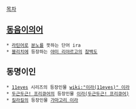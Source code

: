 [[목차]]
== [[동음이의어]] ==
 * [[라틴어]]로 [[분노]]를 뜻하는 단어 ira
 * [[블리치]]에 등장하는 [[야미 리야르고]]의 [[참백도]]

== 동명이인 ==
 * [[11eyes]] 시리즈의 등장인물 [[wiki:"이라(11eyes)" 이라]]
 * [[두근두근! 프리큐어]]의 등장인물 [[이라(두근두근! 프리큐어)]]
 * [[킬라킬]]의 등장인물 [[가마고리 이라]]
